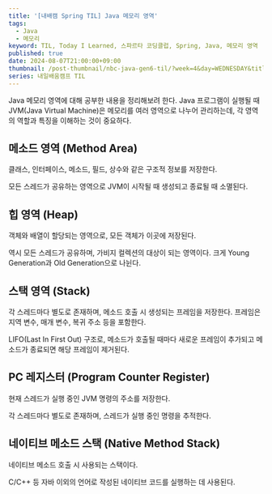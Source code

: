 ```yaml
---
title: '[내배캠 Spring TIL] Java 메모리 영역'
tags:
  - Java
  - 메모리
keyword: TIL, Today I Learned, 스파르타 코딩클럽, Spring, Java, 메모리 영역
published: true
date: 2024-08-07T21:00:00+09:00
thumbnail: /post-thumbnail/nbc-java-gen6-til/?week=4&day=WEDNESDAY&title=Java 메모리 영역
series: 내일배움캠프 TIL
---
```


Java 메모리 영역에 대해 공부한 내용을 정리해보려 한다. Java 프로그램이 실행될 때 JVM(Java Virtual Machine)은 메모리를 여러 영역으로 나누어 관리하는데, 각 영역의 역할과 특징을 이해하는 것이 중요하다.

## 메소드 영역 (Method Area)

클래스, 인터페이스, 메소드, 필드, 상수와 같은 구조적 정보를 저장한다.

모든 스레드가 공유하는 영역으로 JVM이 시작될 때 생성되고 종료될 때 소멸된다.

## 힙 영역 (Heap)

객체와 배열이 할당되는 영역으로, 모든 객체가 이곳에 저장된다.

역시 모든 스레드가 공유하며, 가비지 컬렉션의 대상이 되는 영역이다. 크게 Young Generation과 Old Generation으로 나뉜다.

## 스택 영역 (Stack)

각 스레드마다 별도로 존재하며, 메소드 호출 시 생성되는 프레임을 저장한다. 프레임은 지역 변수, 매개 변수, 복귀 주소 등을 포함한다.

LIFO(Last In First Out) 구조로, 메소드가 호출될 때마다 새로운 프레임이 추가되고 메소드가 종료되면 해당 프레임이 제거된다.

## PC 레지스터 (Program Counter Register)

현재 스레드가 실행 중인 JVM 명령의 주소를 저장한다.

각 스레드마다 별도로 존재하며, 스레드가 실행 중인 명령을 추적한다.

## 네이티브 메소드 스택 (Native Method Stack)

네이티브 메소드 호출 시 사용되는 스택이다.

C/C++ 등 자바 이외의 언어로 작성된 네이티브 코드를 실행하는 데 사용된다.
